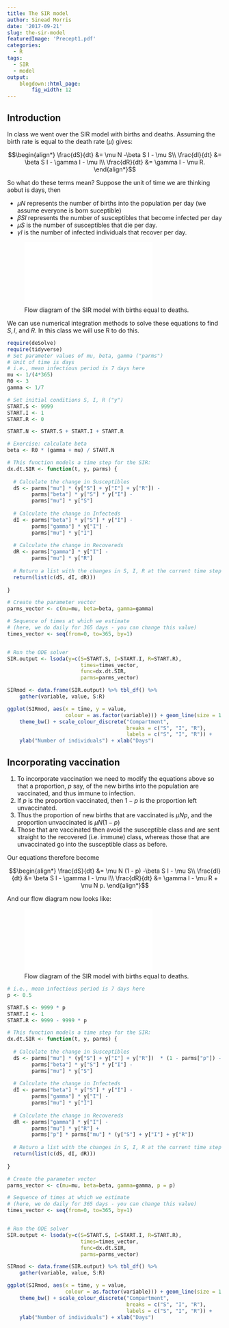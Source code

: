 ```yaml
---
title: The SIR model
author: Sinead Morris
date: '2017-09-21'
slug: the-sir-model
featuredImage: 'Precept1.pdf'
categories:
  - R
tags:
  - SIR
  - model
output:
    blogdown::html_page:
        fig_width: 12
---
```


## Introduction

In class we went over the SIR model with births and deaths.
Assuming the birth rate is equal to the death rate ($\mu$) gives: 

$$\begin{align*}
\frac{dS}{dt} &= \mu N -\beta S I - \mu S\\
\frac{dI}{dt} &= \beta S I - \gamma I - \mu I\\
\frac{dR}{dt} &=  \gamma I - \mu R.
\end{align*}$$


So what do these terms mean? Suppose the unit of time we are thinking aobut is days, then

* $\mu N$ represents the number of births into the population per day (we assume everyone is born suceptible)
* $\beta S I$ represents the number of susceptibles that become infected per day
* $\mu S$ is the number of susceptibles that die per day.
* $\gamma I$ is the number of infected individuals that recover per day.

![Flow diagram of the SIR model with births equal to deaths.](/img/Precept1.pdf)


We can use numerical integration methods to solve these equations to find $S, I$, and $R$. In this class we will use R to do this. 

```r
require(deSolve)
require(tidyverse)
# Set parameter values of mu, beta, gamma ("parms")
# Unit of time is days
# i.e., mean infectious period is 7 days here
mu <- 1/(4*365)
R0 <- 3
gamma <- 1/7

# Set initial conditions S, I, R ("y")
START.S <- 9999
START.I <- 1
START.R <- 0

START.N <- START.S + START.I + START.R

# Exercise: calculate beta
beta <- R0 * (gamma + mu) / START.N 

# This function models a time step for the SIR:
dx.dt.SIR <- function(t, y, parms) {
  
  # Calculate the change in Susceptibles
  dS <- parms["mu"] * (y["S"] + y["I"] + y["R"]) - 
		parms["beta"] * y["S"] * y["I"] - 
		parms["mu"] * y["S"]
  
  # Calculate the change in Infecteds
  dI <- parms["beta"] * y["S"] * y["I"] - 
		parms["gamma"] * y["I"] -
		parms["mu"] * y["I"]
  
  # Calculate the change in Recovereds
  dR <- parms["gamma"] * y["I"] -
		parms["mu"] * y["R"] 
  
  # Return a list with the changes in S, I, R at the current time step
  return(list(c(dS, dI, dR)))
  
}

# Create the parameter vector
parms_vector <- c(mu=mu, beta=beta, gamma=gamma)

# Sequence of times at which we estimate 
# (here, we do daily for 365 days - you can change this value)
times_vector <- seq(from=0, to=365, by=1)


# Run the ODE solver
SIR.output <- lsoda(y=c(S=START.S, I=START.I, R=START.R), 
						times=times_vector, 
						func=dx.dt.SIR, 
						parms=parms_vector)

SIRmod <- data.frame(SIR.output) %>% tbl_df() %>% 
    gather(variable, value, S:R) 

ggplot(SIRmod, aes(x = time, y = value, 
                   colour = as.factor(variable))) + geom_line(size = 1.2) +
    theme_bw() + scale_colour_discrete("Compartment", 
                                       breaks = c("S", "I", "R"),
                                       labels = c("S", "I", "R")) +
    ylab("Number of individuals") + xlab("Days")

```


## Incorporating vaccination

1. To incorporate vaccination we need to modify the equations above so that a proportion, $p$ say, of the new births into the population are vaccinated, and thus immune to infection. 
2. If $p$ is the proportion vaccinated, then $1 - p$ is the proportion left unvaccinated. 
3. Thus the proportion of new births that are vaccinated is $\mu N p$, and the proportion unvaccinated is $\mu N (1 - p)$
4. Those that are vaccinated then avoid the susceptible class and are sent straight to the recovered (i.e. immune) class, whereas those that are unvaccinated go into the susceptible class as before.

Our equations therefore become

$$\begin{align*}
\frac{dS}{dt} &= \mu N (1 - p) -\beta S I - \mu S\\
\frac{dI}{dt} &= \beta S I - \gamma I - \mu I\\
\frac{dR}{dt} &=  \gamma I - \mu R + \mu N p.
\end{align*}$$

And our flow diagram now looks like:

![Flow diagram of the SIR model with births equal to deaths.](/img/Precept1vacc.pdf)


```r
# i.e., mean infectious period is 7 days here
p <- 0.5

START.S <- 9999 * p
START.I <- 1
START.R <- 9999 - 9999 * p

# This function models a time step for the SIR:
dx.dt.SIR <- function(t, y, parms) {
  
  # Calculate the change in Susceptibles
  dS <- parms["mu"] * (y["S"] + y["I"] + y["R"])  * (1 - parms["p"]) - 
		parms["beta"] * y["S"] * y["I"] - 
		parms["mu"] * y["S"]
  
  # Calculate the change in Infecteds
  dI <- parms["beta"] * y["S"] * y["I"] - 
		parms["gamma"] * y["I"] -
		parms["mu"] * y["I"]
  
  # Calculate the change in Recovereds
  dR <- parms["gamma"] * y["I"] -
		parms["mu"] * y["R"] +
        parms["p"] * parms["mu"] * (y["S"] + y["I"] + y["R"])
  
  # Return a list with the changes in S, I, R at the current time step
  return(list(c(dS, dI, dR)))
  
}

# Create the parameter vector
parms_vector <- c(mu=mu, beta=beta, gamma=gamma, p = p)

# Sequence of times at which we estimate 
# (here, we do daily for 365 days - you can change this value)
times_vector <- seq(from=0, to=365, by=1)


# Run the ODE solver
SIR.output <- lsoda(y=c(S=START.S, I=START.I, R=START.R), 
						times=times_vector, 
						func=dx.dt.SIR, 
						parms=parms_vector)

SIRmod <- data.frame(SIR.output) %>% tbl_df() %>% 
    gather(variable, value, S:R) 

ggplot(SIRmod, aes(x = time, y = value, 
                   colour = as.factor(variable))) + geom_line(size = 1.2) +
    theme_bw() + scale_colour_discrete("Compartment", 
                                       breaks = c("S", "I", "R"),
                                       labels = c("S", "I", "R")) +
    ylab("Number of individuals") + xlab("Days")

```
